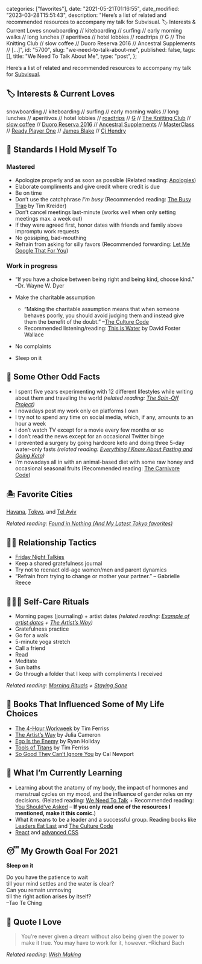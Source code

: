 
  categories: ["favorites"],
  date: "2021-05-21T01:16:55",
  date_modified: "2023-03-28T15:51:43",
  description:
    "Here’s a list of related and recommended resources to accompany my talk for Subvisual. 🏷 Interests & Current Loves snowboarding // kiteboarding // surfing // early morning walks // long lunches // aperitivos // hotel lobbies // roadtrips // G // The Knitting Club // slow coffee // Duoro Reserva 2016 // Ancestral Supplements // […]",
  id: "5700",
  slug: "we-need-to-talk-about-me",
  published: false,
  tags: [],
  title: "We Need To Talk About Me",
  type: "post",
};


Here’s a list of related and recommended resources to accompany my talk for [Subvisual](https://www.subvisual.com).

## 🏷 Interests & Current Loves

snowboarding // kiteboarding // surfing // early morning walks // long lunches // aperitivos // hotel lobbies // [roadtrips](/posts/california-pit-stops/) // [G](/posts/like-love-exploding/) // [The Knitting Club](/posts/the-knitting-club/) // [slow coffee](/posts/slow-coffee/) // [Duoro Reserva 2016](https://www.vivino.com/quinta-das-tecedeiras-douro-reserva/w/1214055?year=2016) // [Ancestral Supplements](https://ancestralsupplements.com/) // [MasterClass](/posts/the-knitting-club#chapter-iii-masterclass) // [Ready Player One](https://www.amazon.com/gp/product/B004J4WKUQ) // [James Blake](https://open.spotify.com/artist/53KwLdlmrlCelAZMaLVZqU?si=OQ4gv2IVRIOwRtPAAW3o-g) // [Cj Hendry](https://www.instagram.com/p/CJr1JkmMw-N)

## 🐣 Standards I Hold Myself To

### Mastered

- Apologize properly and as soon as possible (Related reading: [Apologies](/letters/paper-planes-packets-0220/))
- Elaborate compliments and give credit where credit is due
- Be on time
- Don’t use the catchphrase _I’m busy_ (Recommended reading: [The Busy Trap](https://opinionator.blogs.nytimes.com/2012/06/30/the-busy-trap/) by Tim Kreider)
- Don’t cancel meetings last-minute (works well when only setting meetings max. a week out)
- If they were agreed first, honor dates with friends and family above impromptu work requests
- No gossiping, bad-mouthing
- Refrain from asking for silly favors (Recommended forwarding: [Let Me Google That For You](https://letmegooglethat.com/))

### Work in progress

- “If you have a choice between being right and being kind, choose kind.” –Dr. Wayne W. Dyer

- Make the charitable assumption

  - “Making the charitable assumption means that when someone behaves poorly, you should avoid judging them and instead give them the benefit of the doubt.” –[The Culture Code](https://www.amazon.com/Culture-Code-Secrets-Highly-Successful-ebook/dp/B019CGXU68)
  - Recommended listening/reading: [This is Water](https://fs.blog/2012/04/david-foster-wallace-this-is-water/) by David Foster Wallace

- No complaints

- Sleep on it

## 🐥 Some Other Odd Facts

- I spent five years experimenting with 12 different lifestyles while writing about them and traveling the world _(related reading: [The Spin-Off Project](/tsop))_
- I nowadays post my work only on platforms I own
- I try not to spend any time on social media, which, if any, amounts to an hour a week
- I don’t watch TV except for a movie every few months or so
- I don’t read the news except for an occasional Twitter binge
- I prevented a surgery by going hardcore keto and doing three 5-day water-only fasts _(related reading: [Everything I Know About Fasting and Going Keto](/posts/fasting-keto/))_
- I’m nowadays all in with an animal-based diet with some raw honey and occasional seasonal fruits (Recommended reading: [The Carnivore Code](https://www.amazon.com/Carnivore-Code-Unlocking-Returning-Ancestral/dp/035846997X/))

## 🏝 Favorite Cities

[Havana](https://www.instagram.com/explore/tags/mirhaxhavana/), [Tokyo](/travel-archives#tokyo), and [Tel Aviv](/travel-archives#tel-aviv)

_Related reading: [Found in Nothing (And My Latest Tokyo favorites)](/posts/found-in-nothing/)_

## 🤟🏽 Relationship Tactics

- [Friday Night Talkies](/posts/favorite-things-2019#a-practice-friends-were-most-enthusiastic-about)
- Keep a shared gratefulness journal
- Try not to reenact old-age women/men and parent dynamics
- “Refrain from trying to change or mother your partner.” – Gabrielle Reece

## 💆🏾‍♀️ Self-Care Rituals

- Morning pages (journaling) + artist dates _(related reading: [Example of artist dates](/posts/the-knitting-club#chapter-vi-the-artists-way) + [The Artist’s Way](/read-100-books#65-the-artists-way))_
- Gratefulness practice
- Go for a walk
- 5-minute yoga stretch
- Call a friend
- Read
- Meditate
- Sun baths
- Go through a folder that I keep with compliments I received

_Related reading: [Morning Rituals](/letters/paper-planes-packets-0219/) + [Staying Sane](/letters/paper-planes-packets-0520/)_

## 🌈 Books That Influenced Some of My Life Choices

- [The 4-Hour Workweek](/read-100-books#36-the-4-hour-workweek) by Tim Ferriss
- [The Artist’s Way](/read-100-books#65-the-artists-way) by Julia Cameron
- [Ego Is the Enemy](/tsop/posts/read-business-books#21-ego-is-the-enemy) by Ryan Holiday
- [Tools of Titans](/read-100-books#42-tools-of-titans) by Tim Ferriss
- [So Good They Can’t Ignore You](/read-100-books#56-so-good-they-cant-ignore-you) by Cal Newport

## 🥸 What I’m Currently Learning

- Learning about the anatomy of my body, the impact of hormones and menstrual cycles on my mood, and the influence of gender roles on my decisions. (Related reading: [We Need To Talk](/letters/we-need-to-talk-0521) + Recommended reading: [You Should’ve Asked](https://english.emmaclit.com/2017/05/20/you-shouldve-asked/) – **If you only read one of the resources I mentioned, make it this comic.**)
- What it means to be a leader and a successful group. Reading books like [Leaders Eat Last](/read-100-books#73-leader-eat-last) and [The Culture Code](https://www.amazon.com/Culture-Code-Secrets-Highly-Successful-ebook/dp/B019CGXU68)
- [React](https://epicreact.dev/learn) and [advanced CSS](https://css-for-js.dev/)

## 😴 My Growth Goal For 2021

**Sleep on it**

Do you have the patience to wait\
till your mind settles and the water is clear?\
Can you remain unmoving\
till the right action arises by itself?\
–Tao Te Ching

## 🔖 Quote I Love

> You’re never given a dream without also being given the power to make it true. You may have to work for it, however. –Richard Bach

_Related reading: [Wish Making](/letters/paper-planes-packets-0519/)_
